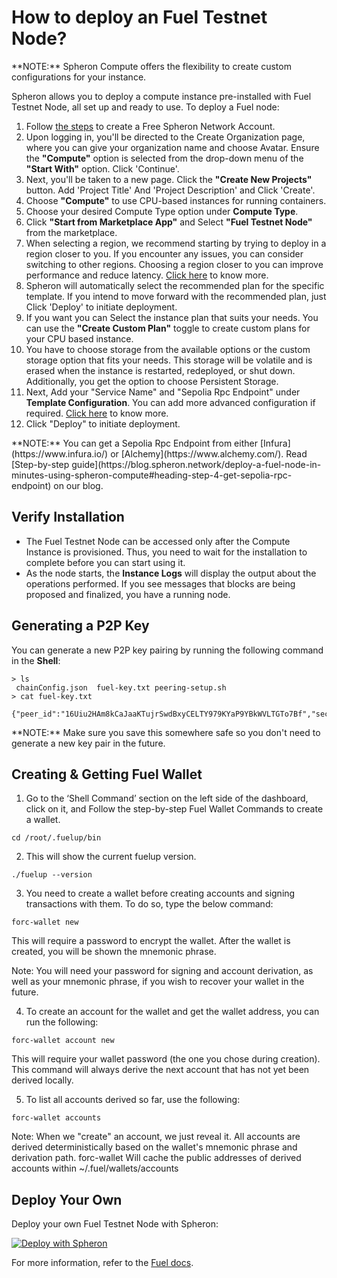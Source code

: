 
# How to deploy an Fuel Testnet Node?

<VideoPlayer embedId="voC47mYUCGk" />

<Callout type="info">
  **NOTE:** Spheron Compute offers the flexibility to create custom
  configurations for your instance.
</Callout>

Spheron allows you to deploy a compute instance pre-installed with Fuel Testnet Node, all set up and ready to use.
To deploy a Fuel node:

1. Follow [the steps](https://blog.spheron.network/deploy-a-fuel-node-in-minutes-using-spheron-compute#heading-step-1-create-a-free-spheron-network-account) to create a Free Spheron Network Account.  
2. Upon logging in, you'll be directed to the Create Organization page, where you can give your organization name and choose Avatar. Ensure the **"Compute"** option is selected from the drop-down menu of the **"Start With"** option. Click 'Continue'. 
3. Next, you'll be taken to a new page. Click the **"Create New Projects"** button. Add 'Project Title' And 'Project Description' and Click 'Create'.
4. Choose **"Compute"** to use CPU-based instances for running containers.
5. Choose your desired Compute Type option under **Compute Type**.
6. Click **"Start from Marketplace App"** and Select **"Fuel Testnet Node"** from the marketplace.
7. When selecting a region, we recommend starting by trying to deploy in a region closer to you. If you encounter any issues, you can consider switching to other regions. Choosing a region closer to you can improve performance and reduce latency. [Click here](/compute/cluster/compute/#region) to know more.
8. Spheron will automatically select the recommended plan for the specific template. If you intend to move forward with the recommended plan, just Click 'Deploy' to initiate deployment.
9. If you want you can Select the instance plan that suits your needs. You can use the **"Create Custom Plan"** toggle to create custom plans for your CPU based instance.
10. You have to choose storage from the available options or the custom storage option that fits your needs. This storage will be volatile and is erased when the instance is restarted, redeployed, or shut down. Additionally, you get the option to choose Persistent Storage.
11. Next, Add your "Service Name" and "Sepolia Rpc Endpoint" under **Template Configuration**. You can add more advanced configuration if required. [Click here](/compute/cluster/compute/#advance-configuration-1) to know more.
12. Click "Deploy" to initiate deployment.

<Callout type="info">
  **NOTE:** You can get a Sepolia Rpc Endpoint from either
  [Infura](https://www.infura.io/) or [Alchemy](https://www.alchemy.com/). Read [Step-by-step guide](https://blog.spheron.network/deploy-a-fuel-node-in-minutes-using-spheron-compute#heading-step-4-get-sepolia-rpc-endpoint) on our blog.
</Callout>

## Verify Installation

- The Fuel Testnet Node can be accessed only after the Compute Instance is provisioned.
  Thus, you need to wait for the installation to complete before you can start using it.
- As the node starts, the **Instance Logs** will display the output about the operations performed. If you see messages that blocks are being proposed and finalized, you have a running node.

## Generating a P2P Key

You can generate a new P2P key pairing by running the following command in the **Shell**:

```
> ls
 chainConfig.json  fuel-key.txt peering-setup.sh
> cat fuel-key.txt
 {"peer_id":"16Uiu2HAm8kCaJaaKTujrSwdBxyCELTY979KYaP9YBkWVLTGTo7Bf","secret":"361b3275a3dd4150ea4c786b8dff7822205331e56ac2e73c32b17cb295978c8c","type":"p2p"}
```

<Callout type="info">
  **NOTE:** Make sure you save this somewhere safe so you don't need to generate
  a new key pair in the future.
</Callout>

## Creating & Getting Fuel Wallet

1. Go to the ‘Shell Command’ section on the left side of the dashboard, click on it, and Follow the step-by-step Fuel Wallet Commands to create a wallet.

```
cd /root/.fuelup/bin

```

2. This will show the current fuelup version.

```
./fuelup --version

```

3. You need to create a wallet before creating accounts and signing transactions with them. To do so, type the below command:

```
forc-wallet new

```
This will require a password to encrypt the wallet. After the wallet is created, you will be shown the mnemonic phrase.

<Callout type="info">
Note: You will need your password for signing and account derivation, as well as your mnemonic phrase, if you wish to recover your wallet in the future.
</Callout>

4. To create an account for the wallet and get the wallet address, you can run the following:

```
forc-wallet account new

```
This will require your wallet password (the one you chose during creation). This command will always derive the next account that has not yet been derived locally.

5. To list all accounts derived so far, use the following: 

```
forc-wallet accounts

```
<Callout type="info">
Note: When we "create" an account, we just reveal it. All accounts are derived deterministically based on the wallet's mnemonic phrase and derivation path. forc-wallet Will cache the public addresses of derived accounts within ~/.fuel/wallets/accounts
</Callout>


## Deploy Your Own

Deploy your own Fuel Testnet Node with Spheron:

[![Deploy with Spheron](https://bafybeihxqi3jlv6cy2ogh6jjljinntisolbspxcrbgykyv6e5xyzujl3aa.ipfs.sphn.link/spheron-deploy.svg)](https://app.spheron.network/#/compute/marketplace?template=Fuel%20Testnet%20Node)

For more information, refer to the [Fuel docs](https://docs.fuel.network/guides/running-a-node/running-a-testnet-node).

<Navigation name="Deploy Fuel Node" />
